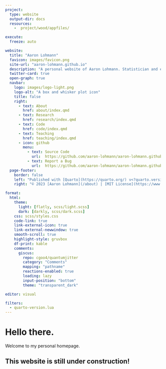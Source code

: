 ```yaml
---
project:
  type: website
  output-dir: docs
  resources:
    -  project/wood/appfiles/

execute:
  freeze: auto

website:
  title: "Aaron Lohmann"
  favicon: images/favicon.png
  site-url: "aaron-lohmann.github.io"
  description: "A personal website of Aaron Lohmann. Statistician and economist."
  twitter-card: true
  open-graph: true
  navbar:
    logo: images/logo-light.png
    logo-alt: "A box and whisker plot icon"
    title: false
    right:
      - text: About
        href: about/index.qmd
      - text: Research
        href: research/index.qmd
      - text: Code
        href: code/index.qmd
      - text: Teaching
        href: teaching/index.qmd
      - icon: github
        menu:
          - text: Source Code
            url:  https://github.com/aaron-lohmann/aaron-lohmann.github.io
          - text: Report a Bug
            url:  https://github.com/aaron-lohmann/aaron-lohmann.github.io/issues
  page-footer:
    border: false
    left: "Published with [Quarto](https://quarto.org/) v<?quarto.version?> | Hosted by GitHub Pages"
    right: "© 2023 [Aaron Lohmann](/about) | [MIT License](https://www.quantumjitter.com/license)"

format:
  html:
    theme:
      light: [flatly, scss/light.scss]
      dark: [darkly, scss/dark.scss]
    css: scss/styles.css
    code-link: true
    link-external-icon: true
    link-external-newwindow: true
    smooth-scroll: true
    highlight-style: gruvbox
    df-print: kable
    comments:
      giscus:
        repo: cgoo4/quantumjitter
        category: "Comments"
        mapping: "pathname"
        reactions-enabled: true
        loading: lazy
        input-position: "bottom"
        theme: "transparent_dark"

editor: visual

filters:
  - quarto-version.lua
---
```


# Hello there.

Welcome to my personal homepage. 

## This website is still under construction!
